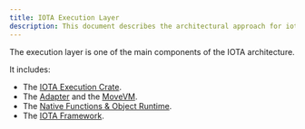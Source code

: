 ```yaml
---
title: IOTA Execution Layer
description: This document describes the architectural approach for iota execution layer.
---
```


The execution layer is one of the main components of the IOTA architecture.

It includes:
- The [IOTA Execution Crate](iota-execution.mdx).
- The [Adapter](adapter.mdx) and the [MoveVM](adapter.mdx#move-vm).
- The [Native Functions & Object Runtime](natives.mdx).
- The [IOTA Framework](../../references/framework.mdx).